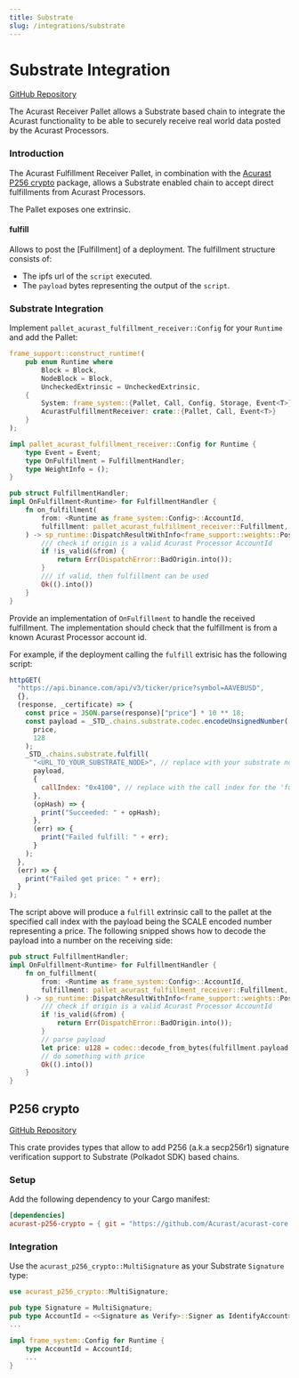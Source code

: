 ```yaml
---
title: Substrate
slug: /integrations/substrate
---
```


# Substrate Integration

[GitHub Repository](https://github.com/Acurast/acurast-core)

The Acurast Receiver Pallet allows a Substrate based chain to integrate the Acurast functionality to be able to securely receive real world data posted by the Acurast Processors.

### Introduction

The Acurast Fulfillment Receiver Pallet, in combination with the [Acurast P256 crypto](https://github.com/Acurast/acurast-core/tree/main/p256-crypto) package, allows a Substrate enabled chain to accept direct fulfillments from Acurast Processors.

The Pallet exposes one extrinsic.

#### fulfill

Allows to post the [Fulfillment] of a deployment. The fulfillment structure consists of:

- The ipfs url of the `script` executed.
- The `payload` bytes representing the output of the `script`.

### Substrate Integration

Implement `pallet_acurast_fulfillment_receiver::Config` for your `Runtime` and add the Pallet:

```rust
frame_support::construct_runtime!(
    pub enum Runtime where
        Block = Block,
        NodeBlock = Block,
        UncheckedExtrinsic = UncheckedExtrinsic,
    {
        System: frame_system::{Pallet, Call, Config, Storage, Event<T>} = 0,
        AcurastFulfillmentReceiver: crate::{Pallet, Call, Event<T>}
    }
);

impl pallet_acurast_fulfillment_receiver::Config for Runtime {
    type Event = Event;
    type OnFulfillment = FulfillmentHandler;
    type WeightInfo = ();
}

pub struct FulfillmentHandler;
impl OnFulfillment<Runtime> for FulfillmentHandler {
    fn on_fulfillment(
        from: <Runtime as frame_system::Config>::AccountId,
        fulfillment: pallet_acurast_fulfillment_receiver::Fulfillment,
    ) -> sp_runtime::DispatchResultWithInfo<frame_support::weights::PostDispatchInfo> {
        /// check if origin is a valid Acurast Processor AccountId
        if !is_valid(&from) {
            return Err(DispatchError::BadOrigin.into());
        }
        /// if valid, then fulfillment can be used
        Ok(().into())
    }
}
```

Provide an implementation of `OnFulfillment` to handle the received fulfillment. The implementation should check that the fulfillment is from a known Acurast Processor account id.

For example, if the deployment calling the `fulfill` extrisic has the following script:

```javascript
httpGET(
  "https://api.binance.com/api/v3/ticker/price?symbol=AAVEBUSD",
  {},
  (response, _certificate) => {
    const price = JSON.parse(response)["price"] * 10 ** 18;
    const payload = _STD_.chains.substrate.codec.encodeUnsignedNumber(
      price,
      128
    );
    _STD_.chains.substrate.fulfill(
      "<URL_TO_YOUR_SUBSTRATE_NODE>", // replace with your substrate node URL
      payload,
      {
        callIndex: "0x4100", // replace with the call index for the 'fulfill' extrinsic of the pallet-acurast-fulfillment-receiver pallet.
      },
      (opHash) => {
        print("Succeeded: " + opHash);
      },
      (err) => {
        print("Failed fulfill: " + err);
      }
    );
  },
  (err) => {
    print("Failed get price: " + err);
  }
);
```

The script above will produce a `fulfill` extrinsic call to the pallet at the specified call index with the payload being the SCALE encoded number representing a price. The following snipped shows how to decode the payload into a number on the receiving side:

```rust
pub struct FulfillmentHandler;
impl OnFulfillment<Runtime> for FulfillmentHandler {
    fn on_fulfillment(
        from: <Runtime as frame_system::Config>::AccountId,
        fulfillment: pallet_acurast_fulfillment_receiver::Fulfillment,
    ) -> sp_runtime::DispatchResultWithInfo<frame_support::weights::PostDispatchInfo> {
        /// check if origin is a valid Acurast Processor AccountId
        if !is_valid(&from) {
            return Err(DispatchError::BadOrigin.into());
        }
        // parse payload
        let price: u128 = codec::decode_from_bytes(fulfillment.payload.into());
        // do something with price
        Ok(().into())
    }
}
```

## P256 crypto

[GitHub Repository](https://github.com/Acurast/acurast-core/tree/main/p256-crypto)

This crate provides types that allow to add P256 (a.k.a secp256r1) signature verification support to Substrate (Polkadot SDK) based chains.

### Setup

Add the following dependency to your Cargo manifest:

```toml
[dependencies]
acurast-p256-crypto = { git = "https://github.com/Acurast/acurast-core.git" }
```

### Integration

Use the `acurast_p256_crypto::MultiSignature` as your Substrate `Signature` type:

```rust
use acurast_p256_crypto::MultiSignature;

pub type Signature = MultiSignature;
pub type AccountId = <<Signature as Verify>::Signer as IdentifyAccount>::AccountId;
...

impl frame_system::Config for Runtime {
	type AccountId = AccountId;
    ...
}
```
